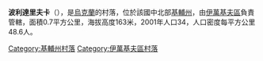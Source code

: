 {{coord|51|0|52|N|29|37|13|E|scale:30000|display=title}}

'''波利達里夫卡'''（{{lang-uk|Полідарівка}}），是[[烏克蘭|烏克蘭]]的村落，位於該國中北部[[基輔州|基輔州]]，由[[伊萬基夫區|伊萬基夫區]]負責管轄，面積0.7平方公里，海拔高度163米，2001年人口34，人口密度每平方公里48.6人。

{{DEFAULTSORT:Полідарівка}}
[[Category:基輔州村落|Category:基輔州村落]]
[[Category:伊萬基夫區村落|Category:伊萬基夫區村落]]


{{Kiev-geo-stub}}